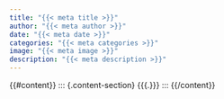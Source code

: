 ```yaml
---
title: "{{< meta title >}}"
author: "{{< meta author >}}"
date: "{{< meta date >}}"
categories: "{{< meta categories >}}"
image: "{{< meta image >}}"
description: "{{< meta description >}}"
---
```


{{#content}}
::: {.content-section}
{{{.}}}
:::
{{/content}}

